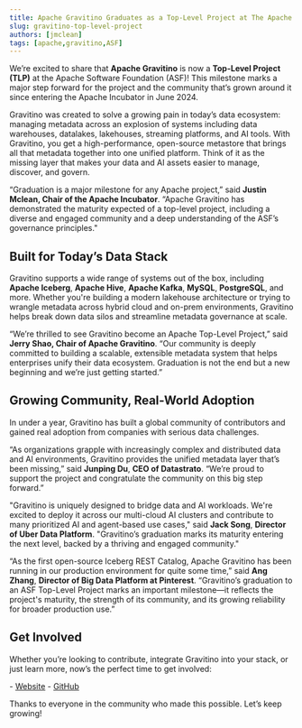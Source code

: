 ```yaml
---
title: Apache Gravitino Graduates as a Top-Level Project at The Apache Software Foundation
slug: gravitino-top-level-project
authors: [jmclean]
tags: [apache,gravitino,ASF]
---
```


We’re excited to share that **Apache Gravitino** is now a **Top-Level Project (TLP)** at the Apache Software Foundation (ASF)\! This milestone marks a major step forward for the project and the community that’s grown around it since entering the Apache Incubator in June 2024\.

Gravitino was created to solve a growing pain in today’s data ecosystem: managing metadata across an explosion of systems including data warehouses, datalakes, lakehouses, streaming platforms, and AI tools. With Gravitino, you get a high-performance, open-source metastore that brings all that metadata together into one unified platform. Think of it as the missing layer that makes your data and AI assets easier to manage, discover, and govern.

“Graduation is a major milestone for any Apache project,” said **Justin Mclean, Chair of the Apache Incubator**. “Apache Gravitino has demonstrated the maturity expected of a top-level project, including a diverse and engaged community and a deep understanding of the ASF’s governance principles."

## **Built for Today’s Data Stack**

Gravitino supports a wide range of systems out of the box, including **Apache Iceberg**, **Apache Hive**, **Apache Kafka**, **MySQL**, **PostgreSQL**, and more. Whether you're building a modern lakehouse architecture or trying to wrangle metadata across hybrid cloud and on-prem environments, Gravitino helps break down data silos and streamline metadata governance at scale.

“We’re thrilled to see Gravitino become an Apache Top-Level Project,” said **Jerry Shao, Chair of Apache Gravitino**. “Our community is deeply committed to building a scalable, extensible metadata system that helps enterprises unify their data ecosystem. Graduation is not the end but a new beginning and we’re just getting started.”

## **Growing Community, Real-World Adoption**

In under a year, Gravitino has built a global community of contributors and gained real adoption from companies with serious data challenges. 

“As organizations grapple with increasingly complex and distributed data and AI environments, Gravitino provides the unified metadata layer that’s been missing,” said **Junping Du**, **CEO of Datastrato**. “We’re proud to support the project and congratulate the community on this big step forward.”

"Gravitino is uniquely designed to bridge data and AI workloads. We're excited to deploy it across our multi-cloud AI clusters and contribute to many prioritized AI and agent-based use cases," said **Jack Song**, **Director of Uber Data Platform**. "Gravitino’s graduation marks its maturity entering the next level, backed by a thriving and engaged community."

“As the first open-source Iceberg REST Catalog, Apache Gravitino has been running in our production environment for quite some time,” said **Ang Zhang**, **Director of Big Data Platform at Pinterest**. “Gravitino’s graduation to an ASF Top-Level Project marks an important milestone—it reflects the project's maturity, the strength of its community, and its growing reliability for broader production use.”

## **Get Involved**

Whether you’re looking to contribute, integrate Gravitino into your stack, or just learn more, now’s the perfect time to get involved:

\- [Website](https://gravitino.apache.org/)
\- [GitHub](https://github.com/apache/gravitino)

Thanks to everyone in the community who made this possible. Let’s keep growing\!